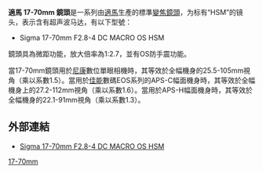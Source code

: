 '''適馬 17-70mm 鏡頭'''是一系列由[[適馬|適馬]]生產的標準[[變焦鏡頭|變焦鏡頭]]，为标有“HSM”的镜头，表示含有超声波马达，有以下型號：
*Sigma 17-70mm F2.8-4 DC MACRO OS HSM

鏡頭具為微距功能，放大倍率為1:2.7，並有OS防手震功能。

當17-70mm鏡頭用於[[尼康|尼康]]數位單眼相機時，其等效於全幅機身的25.5-105mm視角（乘以系數1.5）。當用於[[佳能|佳能]]數碼EOS系列的APS-C幅面機身時，其等效於全幅機身上的27.2-112mm視角（乘以系數1.6）。當用於APS-H幅面機身時，其等效於全幅機身的22.1-91mm視角（乘以系數1.3）。

==外部連結==
* [https://web.archive.org/web/20110829055200/http://www.sigma.net.tw/17_70_28_4_os.htm Sigma 17-70mm F2.8-4 DC MACRO OS HSM]

[[Category:適馬鏡頭|17-70mm]]